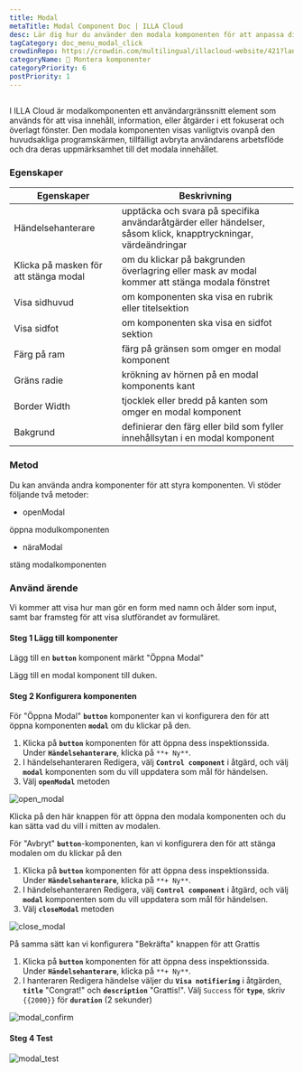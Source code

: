 ```yaml
---
title: Modal
metaTitle: Modal Component Doc | ILLA Cloud
desc: Lär dig hur du använder den modala komponenten för att anpassa din app i ILLA Cloud.
tagCategory: doc_menu_modal_click
crowdinRepo: https://crowdin.com/multilingual/illacloud-website/421?languages=sv&filter=basic&value=0
categoryName: 🧬 Montera komponenter
categoryPriority: 6
postPriority: 1
---
```


## <h2 hidden>Vad är Modal?</h2>

I ILLA Cloud är modalkomponenten ett användargränssnitt element som används för att visa innehåll, information, eller åtgärder i ett fokuserat och överlagt fönster. Den modala komponenten visas vanligtvis ovanpå den huvudsakliga programskärmen, tillfälligt avbryta användarens arbetsflöde och dra deras uppmärksamhet till det modala innehållet.

### Egenskaper

| Egenskaper                            | Beskrivning                                                                                                     |
| ------------------------------------- | --------------------------------------------------------------------------------------------------------------- |
| Händelsehanterare                     | upptäcka och svara på specifika användaråtgärder eller händelser, såsom klick, knapptryckningar, värdeändringar |
| Klicka på masken för att stänga modal | om du klickar på bakgrunden överlagring eller mask av modal kommer att stänga modala fönstret                   |
| Visa sidhuvud                         | om komponenten ska visa en rubrik eller titelsektion                                                            |
| Visa sidfot                           | om komponenten ska visa en sidfot sektion                                                                       |
| Färg på ram                           | färg på gränsen som omger en modal komponent                                                                    |
| Gräns radie                           | krökning av hörnen på en modal komponents kant                                                                  |
| Border Width                          | tjocklek eller bredd på kanten som omger en modal komponent                                                     |
| Bakgrund                              | definierar den färg eller bild som fyller innehållsytan i en modal komponent                                    |

### Metod

Du kan använda andra komponenter för att styra komponenten. Vi stöder följande två metoder:

-   openModal

öppna modulkomponenten

-   näraModal

stäng modalkomponenten

### Använd ärende

Vi kommer att visa hur man gör en form med namn och ålder som input, samt bar framsteg för att visa slutförandet av formuläret.

#### Steg 1 Lägg till komponenter

Lägg till en **`button`** komponent märkt "Öppna Modal"

Lägg till en modal komponent till duken.

#### Steg 2 Konfigurera komponenten

För "Öppna Modal" **`button`** komponenter kan vi konfigurera den för att öppna komponenten **`modal`** om du klickar på den.

1.  Klicka på **`button`** komponenten för att öppna dess inspektionssida. Under **`Händelsehanterare`**, klicka på `**+ Ny**`.
2.  I händelsehanteraren Redigera, välj **`Control component`** i åtgärd, och välj **`modal`** komponenten som du vill uppdatera som mål för händelsen.
3.  Välj **`openModal`** metoden

![open_modal](https://cdn.illacloud.com/official-website/img/docs/open_modal.jpg)

Klicka på den här knappen för att öppna den modala komponenten och du kan sätta vad du vill i mitten av modalen.

För "Avbryt" **`button`**-komponenten, kan vi konfigurera den för att stänga modalen om du klickar på den

1.  Klicka på **`button`** komponenten för att öppna dess inspektionssida. Under **`Händelsehanterare`**, klicka på `**+ Ny**`.
2.  I händelsehanteraren Redigera, välj **`Control component`** i åtgärd, och välj **`modal`** komponenten som du vill uppdatera som mål för händelsen.
3.  Välj **`closeModal`** metoden

![close_modal](https://cdn.illacloud.com/official-website/img/docs/close_modal.jpg)

På samma sätt kan vi konfigurera "Bekräfta" knappen för att Grattis

1.  Klicka på **`button`** komponenten för att öppna dess inspektionssida. Under **`Händelsehanterare`**, klicka på `**+ Ny**`.
2.  I hanteraren Redigera händelse väljer du **`Visa notifiering`** i åtgärden, **`title`** "Congrat!" och **`description`** "Grattis!". Välj `Success` för **`type`**, skriv `{{2000}}` för **`duration`** (2 sekunder)

![modal_confirm](https://cdn.illacloud.com/official-website/img/docs/modal_confirm.jpg)

#### Steg 4 Test

![modal_test](https://cdn.illacloud.com/official-website/img/docs/modal_test.gif)
